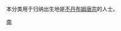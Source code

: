 {{Catnav|頁面分類|各種主題的頁面分類|依不丹各宗来作的分类|各地不丹人}}
{{Catnav|頁面分類|人物|各國人物|不丹人|各地不丹人}}

本分类用于归纳出生地是[[不丹|不丹]][[布姆唐宗|布姆唐宗]]的人士。

[[Category:各地不丹人|南]]